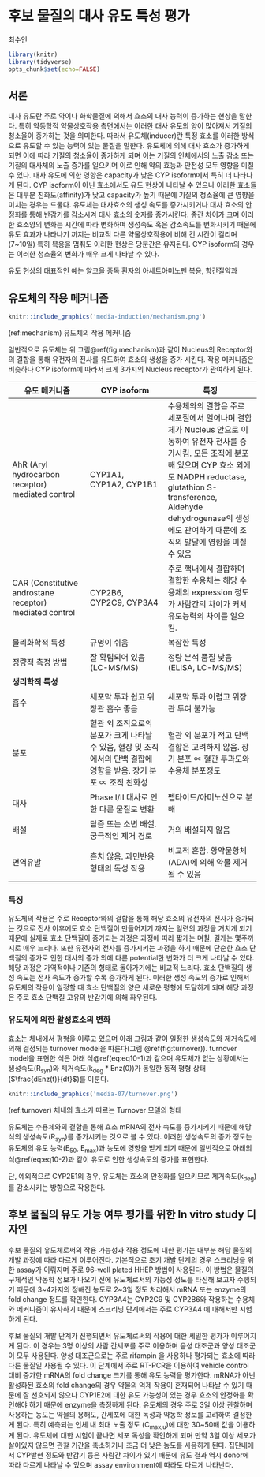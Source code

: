 # 후보 물질의 대사 유도 특성 평가 {#Induction}

\Large\hfill
최수인

\normalsize

```r
library(knitr)
library(tidyverse)
opts_chunk$set(echo=FALSE)
```

## 서론

대사 유도란 주로 약이나 화학물질에 의해서 효소의 대사 능력이 증가하는 현상을 말한다. 특히 약동학적 약물상호작용 측면에서는 이러한 대사 유도의 양이 많아져서 기질의 청소율이 증가하는 것을 의미한다.
따라서 유도체(inducer)란 특정 효소를 이러한 방식으로 유도할 수 있는 능력이 있는 물질을 말한다. 
유도체에 의해 대사 효소가 증가하게 되면 이에 따라 기질의 청소율이 증가하게 되며 이는 기질의 인체에서의 노출 감소 또는 기질의 대사체의 노출 증가를 일으키며 이로 인해 약의 효능과 안전성 모두 영향을 미칠 수 있다.
대사 유도에 의한 영향은 capacity가 낮은 CYP isoform에서 특히 더 나타나게 된다. CYP isoform이 아닌 효소에서도 유도 현상이 나타날 수 있으나 이러한 효소들은 대부분 친화도(affinity)가 낮고 capacity가 높기 때문에 기질의 청소율에 큰 영향을 미치는 경우는 드물다. 
유도체는 대사효소의 생성 속도를 증가시키거나 대사 효소의 안정화를 통해 반감기를 감소시켜 대사 효소의 숫자를 증가시킨다. 
종간 차이가 크며 이러한 효소양의 변화는 시간에 따라 변화하며 생성속도 혹은 감소속도를 변화시키기 때문에 유도 효과가 나타나기 까지는 비교적 다른 약물상호작용에 비해 긴 시간이 걸리며 (7~10일) 특히 복용을 멈춰도 이러한 현상은 당분간은 유지된다. CYP isoform의 경우는 이러한 청소율의 변화가 매우 크게 나타날 수 있다. 

유도 현상의 대표적인 예는 알코올 중독 환자의 아세트아미노펜 복용, 항간질약과 

## 유도체의 작용 메커니즘

```r
knitr::include_graphics('media-induction/mechanism.png')
```
(ref:mechanism) 유도체의 작용 메커니즘


일반적으로 유도체는 위 그림\@ref(fig:mechanism)과 같이 Nucleus의 Receptor와의 결합을 통해 유전자의 전사를 유도하여 효소의 생성을 증가 시킨다. 
작용 메커니즘은 비슷하나 CYP isoform에 따라서 크게 3가지의 Nucleus receptor가 관여하게 된다.

| 유도 메커니즘   | CYP isoform    | 특징       |   
|-----------|-----------|-------------|
| AhR (Aryl hydrocarbon receptor) mediated control     | CYP1A1, CYP1A2, CYP1B1 | 수용체와의 결합은 주로 세포질에서 일어나며 결합체가 Nucleus 안으로 이동하여 유전자 전사를 증가시킴. 모든 조직에 분포해 있으며 CYP 효소 외에도 NADPH reductase, glutathion S-transference, Aldehyde dehydrogenase의 생성에도 관여하기 때문에 조직의 발달에 영향을 미칠 수 있음 |
| CAR (Constitutive androstane receptor) mediated control    | CYP2B6, CYP2C9, CYP3A4 | 주로 핵내에서 결합하며 결합한 수용체는 해당 수용체의 expression 정도가 사람간의 차이가 커서 유도능력의 차이를 일으킴.          |
| 물리화학적 특성  | 규명이 쉬움    | 복잡한 특성      |
| 정량적 측정 방법 | 잘 확립되어 있음 (LC-MS/MS) | 정량 분석 품질 낮음 (ELISA, LC-MS/MS) |
| **생리학적 특성**   |           |             |
|흡수|세포막 투과 쉽고 위장관 흡수 좋음|세포막 투과 어렵고 위장관 투여 불가능|
|분포|혈관 외 조직으로의 분포가 크게 나타날 수 있음, 혈장 및 조직에서의 단백 결합에 영향을 받음. 장기 분포 ∝ 조직 친화성|혈관 외 분포가 적고 단백 결합은 고려하지 않음. 장기 분포 ∝ 혈관 투과도와 수용체 분포정도|
|대사|Phase I/II 대사로 인한 다른 물질로 변환|펩타이드/아미노산으로 분해|
|배설|담즙 또는 소변 배설. 궁극적인 제거 경로|거의 배설되지 않음|
|면역유발|흔치 않음. 과민반응 형태의 독성 작용|비교적 흔함. 항약물항체(ADA)에 의해 약물 제거될 수 있음|


### 특징

유도체의 작용은 주로 Receptor와의 결합을 통해 해당 효소의 유전자의 전사가 증가되는 것으로 전사 이후에도 효소 단백질이 만들어지기 까지는 일련의 과정을 거치게 되기 때문에 실제로 효소 단백질이 증가되는 과정은 과정에 따라 짧게는 며칠, 길게는 몇주까지로 매우 느리다. 또한 유전자의 전사를 증가시키는 과정을 하기 때문에 단순한 효소 단백질의 증가로 인한 대사의 증가 외에 다른 potential한 변화가 더 크게 나타날 수 있다. 
해당 과정은 가역적이나 기존의 형태로 돌아가기에는 비교적 느리다. 효소 단백질의 생성 속도는 전사 속도가 증가할 수록 증가하게 된다. 
이러한 생성 속도의 증가로 인해서 유도체의 작용이 일정할 때 효소 단백질의 양은 새로운 평형에 도달하게 되며 해당 과정은 주로 효소 단백질 고유의 반감기에 의해 좌우된다. 

### 유도체에 의한 활성효소의 변화

효소는 체내에서 평형을 이루고 있으며 아래 그림과 같이 일정한 생성속도와 제거속도에 의해 결정되는 turnover model을 따른다(그림 \@ref(fig:turnover)). turnover model을 표현한 식은 아래 식\@ref(eq:eq10-1)과 같으며 유도체가 없는 상황에서는 생성속도(R~syn~)와 제거속도(k~deg~ * Enz(0))가 동일한 동적 평형 상태($\frac{dEnz(t)}{dt}$)를 이룬다. 

```r
knitr::include_graphics('media-07/turnover.png')
```
(ref:turnover) 체내의 효소가 따르는 Turnover 모델의 형태

\begin{equation}
\frac{dEnz(t)}{dt} = R{syn} - k{deg} \cdot Enz(t)
(\#eq:eq10-1) 
\end{equation}

유도체는 수용체와의 결합을 통해 효소 mRNA의 전사 속도를 증가시키기 때문에 해당 식의 생성속도(R~syn~)를 증가시키는 것으로 볼 수 있다. 이러한 생성속도의 증가 정도는 유도체의 유도 능력(E~50~, E~max~)과 농도에 영향을 받게 되기 때문에 일반적으로 아래의 식\@ref(eq:eq10-2)과 같이 유도로 인한 생성속도의 증가를 표현한다. 

\begin{equation}
\frac{dEnz(t)}{dt} = R{syn} \cdot (1 + \frac{E{max}C(t)}{EC{50} + C(t)}) - k{deg} \cdot Enz(t)
(\#eq:eq10-2)
\end{equation}

단, 예외적으로 CYP2E1의 경우, 유도체는 효소의 안정화를 일으키므로 제거속도(k~deg~)를 감소시키는 방향으로 작용한다. 

<!-- 생성속도를 증가시키는 경우 turnover model의 특성상 새로운 동적 평형에 도달하는 대에 걸리는 시간은 k~deg~에 의해 결정되며 이러한 k~deg~값은 효소의 종류에 따라서 다르다.  -->


## 후보 물질의 유도 가능 여부 평가를 위한 In vitro study 디자인

후보 물질의 유도체로써의 작용 가능성과 작용 정도에 대한 평가는 대부분 해당 물질의 개발 과정에 따라 다르게 이루어진다. 
기본적으로 초기 개발 단계의 경우 스크리닝을 위한 assay가 이뤄지며 주로 96-well plated HHEP 방법이 사용된다. 이 방법은 물질의 구체적인 약동학 정보가 나오기 전에 유도체로서의 가능성 정도를 타진해 보고자 수행되기 때문에 3~4가지의 정해진 농도로 2~3일 정도 처리해서 mRNA 또는 enzyme의 fold change 정도를 확인한다. CYP3A4는 CYP2C9 및 CYP2B6와 작용하는 수용체와 메커니즘이 유사하기 때문에 스크리닝 단계에서는 주로 CYP3A4 에 대해서만 시험하게 된다. 

후보 물질의 개발 단계가 진행되면서 유도체로써의 작용에 대한 세밀한 평가가 이루어지게 된다. 이 경우는 3명 이상의 사람 간세포를 주로 이용하며 음성 대조군과 양성 대조군이 모두 사용된다. 양성 대조군으로는 주로 rifampin 을 사용하나 평가되는 효소에 따라 다른 물질일 사용될 수 있다. 이 단계에서 주로 RT-PCR을 이용하여 vehicle control 대비 증가한 mRNA의 fold change 크기를 통해 유도 능력을 평가한다. mRNA가 아닌 활성화된 효소의 fold change의 경우 약물의 억제 작용이 혼재되어 나타날 수 있기 때문에 잘 선호되지 않으나 CYP1E2에 대한 유도 가능성이 있는 경우 효소의 안정화를 확인해야 하기 때문에 enzyme을 측정하게 된다. 
유도체의 경우 주로 3일 이상 관찰하며 사용하는 농도는 약물의 용해도, 간세포에 대한 독성과 약동학 정보를 고려하여 결정한게 된다. 특히    예측되는 인체 내 최대 노출 정도 (C~max,u~)에 대한 30~50배 값을 이용하게 된다. 유도체에 대한 시험이 끝나면 세포 독성을 확인하게 되며 만약 3일 이상 세포가 살아있지 않으면 관찰 기간을 축소하거나 조금 더 낮은 농도를 사용하게 된다. 
집단내에서 CYP발현 정도와 반감기 등은 사람간 차이가 있기 때문에 유도 결과 역시 donor에 따라 다르게 나타날 수 있으며 assay environment에 따라도 다르게 나타난다.  



